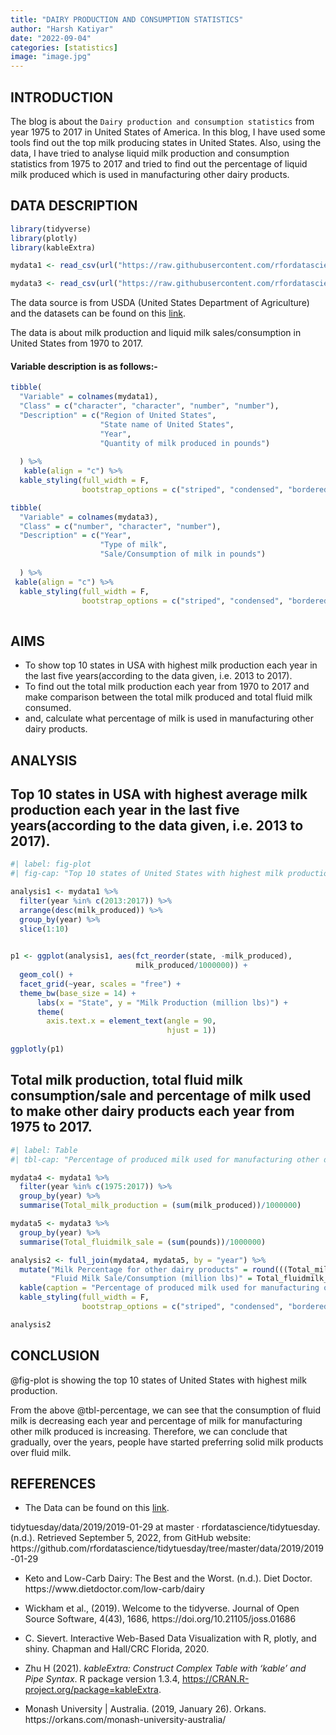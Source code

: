 ```yaml
---
title: "DAIRY PRODUCTION AND CONSUMPTION STATISTICS"
author: "Harsh Katiyar"
date: "2022-09-04"
categories: [statistics]
image: "image.jpg"
---
```


## INTRODUCTION

The blog is about the `Dairy production and consumption statistics` from year 1975 to 2017 in United States of America. In this blog, I have used some tools find out the top milk producing states in United States. Also, using the data, I have tried to analyse liquid milk production and consumption statistics from 1975 to 2017 and tried to find out the percentage of liquid milk produced which is used in manufacturing other dairy products.

## DATA DESCRIPTION

```r
library(tidyverse)
library(plotly)
library(kableExtra)
```


```r
mydata1 <- read_csv(url("https://raw.githubusercontent.com/rfordatascience/tidytuesday/master/data/2019/2019-01-29/state_milk_production.csv"))

mydata3 <- read_csv(url("https://raw.githubusercontent.com/rfordatascience/tidytuesday/master/data/2019/2019-01-29/fluid_milk_sales.csv"))

```

The data source is from USDA (United States Department of Agriculture) and the datasets can be found on this [link](https://github.com/rfordatascience/tidytuesday/tree/master/data/2019/2019-01-29).

The data is about milk production and liquid milk sales/consumption in United States from 1970 to 2017.

#### Variable description is as follows:- 

```r
tibble(
  "Variable" = colnames(mydata1),
  "Class" = c("character", "character", "number", "number"),
  "Description" = c("Region of United States",
                    "State name of United States",
                    "Year", 
                    "Quantity of milk produced in pounds")
                    
  ) %>%
   kable(align = "c") %>%
  kable_styling(full_width = F, 
                bootstrap_options = c("striped", "condensed", "bordered"))

tibble(
  "Variable" = colnames(mydata3),
  "Class" = c("number", "character", "number"),
  "Description" = c("Year",
                    "Type of milk",
                    "Sale/Consumption of milk in pounds")
                    
  ) %>%
 kable(align = "c") %>%
  kable_styling(full_width = F, 
                bootstrap_options = c("striped", "condensed", "bordered"))
  
```


## AIMS

- To show top 10 states in USA with highest milk production each year in the last five years(according to the data given, i.e. 2013 to 2017).
- To find out the total milk production each year from 1970 to 2017 and make comparison between the total milk produced and total fluid milk consumed.
- and, calculate what percentage of milk is used in manufacturing other dairy products.


## ANALYSIS


## Top 10 states in USA with highest average milk production each year in the last five years(according to the data given, i.e. 2013 to 2017).

```r

#| label: fig-plot
#| fig-cap: "Top 10 states of United States with highest milk production in the last five years i.e. 2013-2017"

analysis1 <- mydata1 %>% 
  filter(year %in% c(2013:2017)) %>%
  arrange(desc(milk_produced)) %>%
  group_by(year) %>%
  slice(1:10)
  

p1 <- ggplot(analysis1, aes(fct_reorder(state, -milk_produced),
                            milk_produced/1000000)) +
  geom_col() + 
  facet_grid(~year, scales = "free") + 
  theme_bw(base_size = 14) +
      labs(x = "State", y = "Milk Production (million lbs)") +
      theme(
        axis.text.x = element_text(angle = 90,
                                   hjust = 1)) 
  
ggplotly(p1)
```

## Total milk production, total fluid milk consumption/sale and percentage of milk used to make other dairy products each year from 1975 to 2017.

```r

#| label: Table
#| tbl-cap: "Percentage of produced milk used for manufacturing other dairy products"

mydata4 <- mydata1 %>%
  filter(year %in% c(1975:2017)) %>%
  group_by(year) %>%
  summarise(Total_milk_production = (sum(milk_produced))/1000000)

mydata5 <- mydata3 %>%
  group_by(year) %>%
  summarise(Total_fluidmilk_sale = (sum(pounds))/1000000)

analysis2 <- full_join(mydata4, mydata5, by = "year") %>%
  mutate("Milk Percentage for other dairy products" = round(((Total_milk_production - Total_fluidmilk_sale)/Total_milk_production)*100, 2)) %>%                   rename("Milk Production (million lbs)" = Total_milk_production,
         "Fluid Milk Sale/Consumption (million lbs)" = Total_fluidmilk_sale) %>%
  kable(caption = "Percentage of produced milk used for manufacturing other dairy products") %>%
  kable_styling(full_width = F, 
                bootstrap_options = c("striped", "condensed", "bordered"))

analysis2

```
## CONCLUSION

@fig-plot is showing the top 10 states of United States with highest milk production.

From the above @tbl-percentage, we can see that the consumption of fluid milk is decreasing each year and percentage of milk for manufacturing other milk produced is increasing. Therefore, we can conclude that gradually, over the years, people have started preferring solid milk products over fluid milk.

## REFERENCES

- The Data can be found on this [link](https://github.com/rfordatascience/tidytuesday/tree/master/data/2019/2019-01-29).

tidytuesday/data/2019/2019-01-29 at master · rfordatascience/tidytuesday. (n.d.). Retrieved September 5, 2022, from GitHub website: https://github.com/rfordatascience/tidytuesday/tree/master/data/2019/2019-01-29

- Keto and Low-Carb Dairy: The Best and the Worst. (n.d.). Diet Doctor. https://www.dietdoctor.com/low-carb/dairy

- Wickham et al., (2019). Welcome to the tidyverse. Journal of Open Source Software, 4(43), 1686, https://doi.org/10.21105/joss.01686

- C. Sievert. Interactive Web-Based Data Visualization with R, plotly, and shiny. Chapman and Hall/CRC Florida, 2020.

-  Zhu H (2021). _kableExtra: Construct Complex Table with 'kable' and Pipe Syntax_. R package version 1.3.4,
  <https://CRAN.R-project.org/package=kableExtra>.
  
- Monash University | Australia. (2019, January 26). Orkans. https://orkans.com/monash-university-australia/


